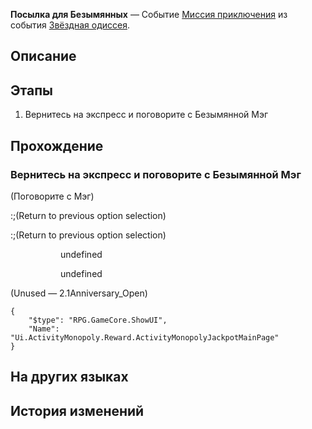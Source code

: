 {{Дополнить|Диалоги.}}
{{Миссия Инфобокс
|id              = 8021302
|Название        = 
|Изображение     = Миссия Освоения Посылка для Безымянных.png
|Тип             = Миссия приключения
|События         = Звёздная одиссея
|Глава           = 
|Условия         = Достигните [[Уровень Освоения|Уровня Освоения]] 21
|Персонажи       = Мэг; Первопроходец
|СтартЛокация    = Общий вагон
|Мир             = Звёздный экспресс
|Локации         = Общий вагон
|Предыдущая      = 
|Следующая       = 
|Награды         = Кредиты*5 000
}}
'''Посылка для Безымянных''' — Событие [[Миссия приключения]] из события [[Звёздная одиссея]].

==Описание==
{{Описание|<!--официальное описание из Перекрёстка судеб-->}}

==Этапы==
# Вернитесь на экспресс и поговорите с Безымянной Мэг

==Прохождение==
{{Дополнить}}

{{Диалог Конец}}

===Вернитесь на экспресс и поговорите с Безымянной Мэг===
{{Описание миссии|локация=Общий вагон|Мэг, одна из Безымянных, собирает опыт Освоения Безымянных со всей вселенной, чтобы благословить тех, кто решится вступить на Путь Освоения.<br /><br />Вы вместе уже много чего собрали, и теперь Мэг хочет с вами поговорить.}}
{{Диалог Начало}}

;(Поговорите с Мэг)
<!--Unknown TalkSentence: 802130101-->
:;(Return to previous option selection)
:;(Return to previous option selection)
<!--Unknown TalkSentence: 802130201-->
:<!--Unknown TalkSentence: 802130202-->
:<!--Unknown TalkSentence: 802130203-->
::{{Диалог|Стрелка}} undefined
::{{Диалог|Стрелка}} undefined
:<!--Unknown TalkSentence: 802130205-->
:<!--Unknown TalkSentence: 802130208-->
:<!--Unknown TalkSentence: 802130209-->
;(Unused &mdash; 2.1Anniversary_Open)
<pre>{
	"$type": "RPG.GameCore.ShowUI",
	"Name": "Ui.ActivityMonopoly.Reward.ActivityMonopolyJackpotMainPage"
}</pre>
{{Диалог Конец}}

==На других языках==
{{На других языках
|en   = Package to the Nameless
|zhs  = 寄往无名客的包裹
|zht  = 寄往無名客的包裹
|ja   = ナナシビトへの荷物
|ko   = 무명객에게 보내는 소포
|es   = Paquete enviado a los Anónimos
|fr   = Paquet envoyé aux Sans Noms
|ru   = Посылка для Безымянных
|th   = พัสดุส่งให้ผู้มาเยือนนิรนาม
|vi   = Gói Đồ Gửi Đến Khách Vô Danh
|de   = Paket für die Namenlosen
|id   = Paket dari The Nameless
|pt   = Pacote para os Inominados
}}

==История изменений==
{{История изменений|2.7}}
